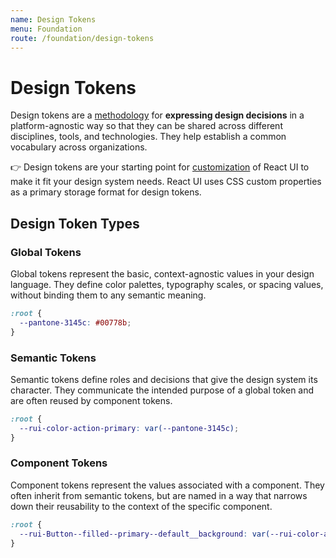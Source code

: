 ```yaml
---
name: Design Tokens
menu: Foundation
route: /foundation/design-tokens
---
```


# Design Tokens

Design tokens are a [methodology] for **expressing design decisions** in a
platform-agnostic way so that they can be shared across different disciplines,
tools, and technologies. They help establish a common vocabulary across
organizations.

👉 Design tokens are your starting point for
[customization](/customize/theming/overview) of React UI to make it fit your
design system needs. React UI uses CSS custom properties as a primary storage
format for design tokens.

## Design Token Types

### Global Tokens

Global tokens represent the basic, context-agnostic values in your design
language. They define color palettes, typography scales, or spacing values,
without binding them to any semantic meaning.

```css
:root {
  --pantone-3145c: #00778b;
}
```

### Semantic Tokens

Semantic tokens define roles and decisions that give the design system its
character. They communicate the intended purpose of a global token and are often
reused by component tokens.

```css
:root {
  --rui-color-action-primary: var(--pantone-3145c);
}
```

### Component Tokens

Component tokens represent the values associated with a component. They often
inherit from semantic tokens, but are named in a way that narrows down their
reusability to the context of the specific component.

```css
:root {
  --rui-Button--filled--primary--default__background: var(--rui-color-action-primary);
}
```

[methodology]: https://uxdesign.cc/design-tokens-for-dummies-8acebf010d71
